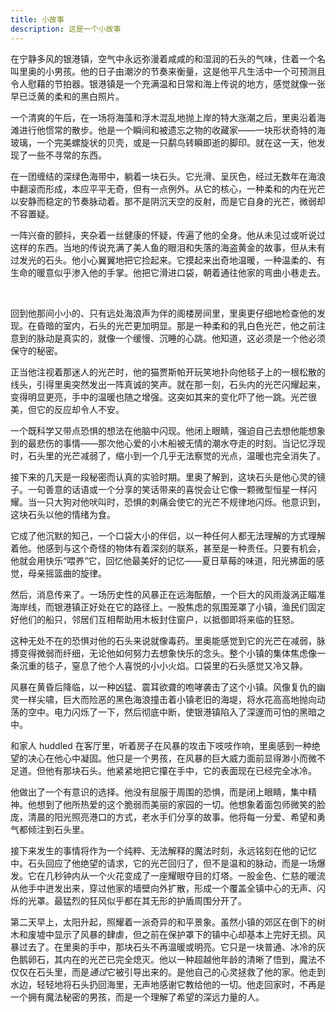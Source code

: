 ```yaml
---
title: 小故事
description: 这是一个小故事
---
```


在宁静多风的银港镇，空气中永远弥漫着咸咸的和湿润的石头的气味，住着一个名叫里奥的小男孩。他的日子由潮汐的节奏来衡量，这是他平凡生活中一个可预测且令人慰藉的节拍器。银港镇是一个充满温和日常和海上传说的地方，感觉就像一张早已泛黄的柔和的黑白照片。

一个清爽的午后，在一场将海藻和浮木混乱地抛上岸的特大涨潮之后，里奥沿着海滩进行他惯常的散步。他是一个瞬间和被遗忘之物的收藏家——一块形状奇特的海玻璃，一个完美螺旋状的贝壳，或是一只鹬鸟转瞬即逝的脚印。就在这一天，他发现了一些不寻常的东西。

在一团缠结的深绿色海带中，躺着一块石头。它光滑、呈灰色，经过无数年在海浪中翻滚而形成，本应平平无奇，但有一点例外。从它的核心，一种柔和的内在光芒以安静而稳定的节奏脉动着。那不是阴沉天空的反射，而是它自身的光芒，微弱却不容置疑。

一阵兴奋的颤抖，夹杂着一丝健康的怀疑，传遍了他的全身。他从未见过或听说过这样的东西。当地的传说充满了美人鱼的眼泪和失落的海盗黄金的故事，但从未有过发光的石头。他小心翼翼地把它捡起来。它摸起来出奇地温暖，一种温柔的、有生命的暖意似乎渗入他的手掌。他把它滑进口袋，朝着通往他家的弯曲小巷走去。

<br />

回到他那间小小的、只有远处海浪声为伴的阁楼房间里，里奥更仔细地检查他的发现。在昏暗的室内，石头的光芒更加明显。那是一种柔和的乳白色光芒，他之前注意到的脉动是真实的，就像一个缓慢、沉睡的心跳。他知道，这必须是一个他必须保守的秘密。

正当他注视着那迷人的光芒时，他的猫贾斯帕开玩笑地扑向他毯子上的一根松散的线头，引得里奥突然发出一阵真诚的笑声。就在那一刻，石头内的光芒闪耀起来，变得明显更亮，手中的温暖也随之增强。这突如其来的变化吓了他一跳。光芒很美，但它的反应却令人不安。

一个既科学又带点恐惧的想法在他脑中闪现。他闭上眼睛，强迫自己去想他能想象到的最悲伤的事情——那次他心爱的小木船被无情的潮水夺走的时刻。当记忆浮现时，石头里的光芒减弱了，缩小到一个几乎无法察觉的光点，温暖也完全消失了。

接下来的几天是一段秘密而认真的实验时期。里奥了解到，这块石头是他心灵的镜子。一句善意的话语或一个分享的笑话带来的喜悦会让它像一颗微型恒星一样闪耀。当一只大狗对他吠叫时，恐惧的刺痛会使它的光芒不规律地闪烁。他意识到，这块石头以他的情绪为食。

它成了他沉默的知己，一个口袋大小的伴侣，以一种任何人都无法理解的方式理解着他。他感到与这个奇怪的物体有着深刻的联系，甚至是一种责任。只要有机会，他就会用快乐“喂养”它，回忆他最美好的记忆——夏日草莓的味道，阳光拂面的感觉，母亲摇篮曲的旋律。

然后，消息传来了。一场历史性的风暴正在远海酝酿，一个巨大的风雨漩涡正瞄准海岸线，而银港镇正好处在它的路径上。一股焦虑的氛围笼罩了小镇，渔民们固定好他们的船只，邻居们互相帮助用木板封住窗户，以抵御即将来临的狂怒。

这种无处不在的恐惧对他的石头来说就像毒药。里奥能感觉到它的光芒在减弱，脉搏变得微弱而纤细，无论他如何努力去想象快乐的念头。整个小镇的集体焦虑像一条沉重的毯子，窒息了他个人喜悦的小小火焰。口袋里的石头感觉又冷又静。

风暴在黄昏后降临，以一种凶猛、震耳欲聋的咆哮袭击了这个小镇。风像复仇的幽灵一样尖啸，巨大而险恶的黑色海浪撞击着小镇老旧的海堤，将水花高高地抛向动荡的空中。电力闪烁了一下，然后彻底中断，使银港镇陷入了深邃而可怕的黑暗之中。

和家人 huddled 在客厅里，听着房子在风暴的攻击下吱吱作响，里奥感到一种绝望的决心在他心中凝固。他只是一个男孩，在风暴的巨大威力面前显得渺小而微不足道。但他有那块石头。他紧紧地把它攥在手中，它的表面现在已经完全冰冷。

他做出了一个有意识的选择。他没有屈服于周围的恐惧，而是闭上眼睛，集中精神。他想到了他所热爱的这个脆弱而美丽的家园的一切。他想象着面包师微笑的脸庞，清晨的阳光照亮港口的方式，老水手们分享的故事。他将每一分爱、希望和勇气都倾注到石头里。

接下来发生的事情将作为一个纯粹、无法解释的魔法时刻，永远铭刻在他的记忆中。石头回应了他绝望的请求，它的光芒回归了，但不是温和的脉动，而是一场爆发。它在几秒钟内从一个火花变成了一座耀眼夺目的灯塔。一股金色、仁慈的暖流从他手中迸发出来，穿过他家的墙壁向外扩散，形成一个覆盖全镇中心的无声、闪烁的光罩。最猛烈的狂风似乎都在其无形的护盾周围分开了。

第二天早上，太阳升起，照耀着一派奇异的和平景象。虽然小镇的郊区在倒下的树木和废墟中显示了风暴的肆虐，但之前在保护罩下的镇中心却基本上完好无损。风暴过去了。在里奥的手中，那块石头不再温暖或明亮。它只是一块普通、冰冷的灰色鹅卵石，其内在的光芒已完全熄灭。他以一种超越他年龄的清晰了悟到，魔法不仅仅在石头里，而是*通过*它被引导出来的。是他自己的心灵拯救了他的家。他走到水边，轻轻地将石头扔回海里，无声地感谢它教给他的一切。他走回家时，不再是一个拥有魔法秘密的男孩，而是一个理解了希望的深远力量的人。